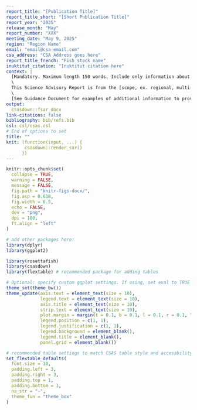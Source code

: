 ```yaml
---
report_title: "[Publication Title]"
report_title_short: "[Short Publication Title]"
report_year: "2025"
release_month: "May"
report_number: "XXX"
meeting_date: "May 9, 2025"
region: "Region Name"
email: "email@csa-email.com"
csa_address: "CSA Address goes here"
report_title_french: "Fish stock name"
inuktitut_citation: "Inuktitut citation here"
context: |
  [Mandatory. Maximum length 150 words. Include only information about the request for advice, including the meeting objectives and the date of the peer-review meeting.] [Include link to IFMP/rebuilding/management plan(s)]\
  \
  This Science Advisory Report is from the [scope, ex. regional, multi-regional, national] peer review of [meeting date and title (e.g., regional peer review of January 25,&nbsp;2011 on the Assessment of Quebec Inshore Waters Softshell Clam)The meeting process, date and title **MUST BE EXACTLY** as they appear for the meeting on the Science Advisory Schedule]. [Include link to IFMP/rebuilding plan] Additional publications from this meeting will be posted on the [Fisheries and Oceans Canada (DFO) Science Advisory Schedule](http://www.isdm-gdsi.gc.ca/csas-sccs/applications/events-evenements/index-eng.asp) as they become available.\
  \
  [See Guidance Document for examples of additional information to provide in the Context section.]
output:
  csasdown::fsar_docx
link-citations: false
bibliography: bib/refs.bib
csl: csl/csas.csl
# End of options to set
title: ""
knit: (function(input, ...) {
       csasdown::render_sar()
      })
---
```


```r
knitr::opts_chunk$set(
  collapse = TRUE,
  warning = FALSE,
  message = FALSE,
  fig.path = "knitr-figs-docx/",
  fig.asp = 0.618,
  fig.width = 6.5,
  echo = FALSE,
  dev = "png",
  dpi = 180,
  ft.align = "left"
)
```

```r
# add other packages here:
library(dplyr)
library(ggplot2)

library(rosettafish)
library(csasdown)
library(flextable) # recommended package for adding tables
```


```r
# Optional: specify custom ggplot settings. If using, set eval to TRUE
theme_set(theme_bw())
theme_update(axis.text = element_text(size = 10),
             legend.text = element_text(size = 10),
             axis.title = element_text(size = 10),
             strip.text = element_text(size = 10),
             plot.margin = margin(t = 0.1, b = 0.1, l = 0.1, r = 0.1, "cm"),
             legend.position = c(1, 1),
             legend.justification = c(1, 1),
             legend.background = element_blank(),
             legend.title = element_blank(),
             panel.grid = element_blank())
```


```r
# recommended table settings to match CSAS table style and accesability standards
set_flextable_defaults(
  font.size = 10,
  padding.left = 3, 
  padding.right = 3, 
  padding.top = 1, 
  padding.bottom = 1,
  na_str = "-",
  theme_fun = "theme_box"
)
```

